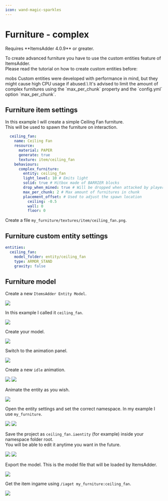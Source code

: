 ```yaml
---
icon: wand-magic-sparkles
---
```


# Furniture - complex


<Warning>
Requires **ItemsAdder 4.0.9** or greater.
</Warning>


To create advanced furniture you have to use the custom entities feature of ItemsAdder.\
Please read the tutorial on how to create custom entities before:


<Card title="mobs" icon="text" href="/mobs/" horizontal>
mobs
</Card>



<Warning>
Custom entities were developed with performance in mind, but they might cause high CPU usage if abused.\
It's advised to limit the amount of complex furnitures using the `max_per_chunk` property and the `config.yml` option `max_per_chunk`.
</Warning>


## Furniture item settings

In this example I will create a simple Ceiling Fan furniture.\
This will be used to spawn the furniture on interaction.

```yaml
  ceiling_fan:
    name: Ceiling Fan
    resource:
      material: PAPER
      generate: true
      texture: item/ceiling_fan
    behaviours:
      complex_furniture:
        entity: ceiling_fan
        light_level: 10 # Emits light
        solid: true # Hitbox made of BARRIER blocks
        drop_when_mined: true # Will be dropped when attacked by player
        max_per_chunk: 2 # Max amount of furnitures in chunk
        placement_offset: # Used to adjust the spawn location
          ceiling: -0.5
          wall: 0
          floor: 0
```

Create a file `my_furniture/textures/item/ceiling_fan.png`.

## Furniture custom entity settings

```yaml
entities:
  ceiling_fan:
    model_folder: entity/ceiling_fan
    type: ARMOR_STAND
    gravity: false
```

## Furniture model

Create a new `ItemsAdder Entity Model`.

<img src="/assets/images/image (10).png" />

In this example I called it `ceiling_fan`.

<img src="/assets/images/image (11).png" />

Create your model.

<img src="/assets/images/image (23).png" />



Switch to the animation panel.&#x20;

<img src="/assets/images/image (24).png" />

Create a new `idle` animation.

<img src="/assets/images/image (25).png" />

<img src="/assets/images/image (15).png" />

Animate the entity as you wish.

<img src="/assets/images/image (26).png" />

Open the entity settings and set the correct namespace. In my example I use `my_furniture`.

<img src="/assets/images/image (17).png" />

<img src="/assets/images/image (22).png" />

Save the project as `ceiling_fan.iaentity`  (for example) inside your namespace folder root.\
You will be able to edit it anytime you want in the future.



<img src="/assets/images/image (19).png" />

<img src="/assets/images/image (20).png" />

Export the model. This is the model file that will be loaded by ItemsAdder.

<img src="/assets/images/image (21).png" />

Get the item ingame using `/iaget my_furniture:ceiling_fan`.

<img src="/assets/images/ezgif-4f55fae1f8968a (1).gif" />

